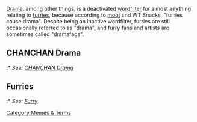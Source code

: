 [[Drama]], among other things, is a deactivated [[wordfilter]] for almost anything relating to [[Furry|furries]], because according to [[moot]] and WT Snacks, "furries cause drama". Despite being an inactive wordfilter, furries are still occasionally referred to as "drama", and furry fans and artists are sometimes called "dramafags".

== CHANCHAN Drama ==
:* ''See: [[:Category:CHANCHAN Drama|CHANCHAN Drama]]''

== Furries ==
:* ''See: [[Furry]]''


[[Category:Memes & Terms]]